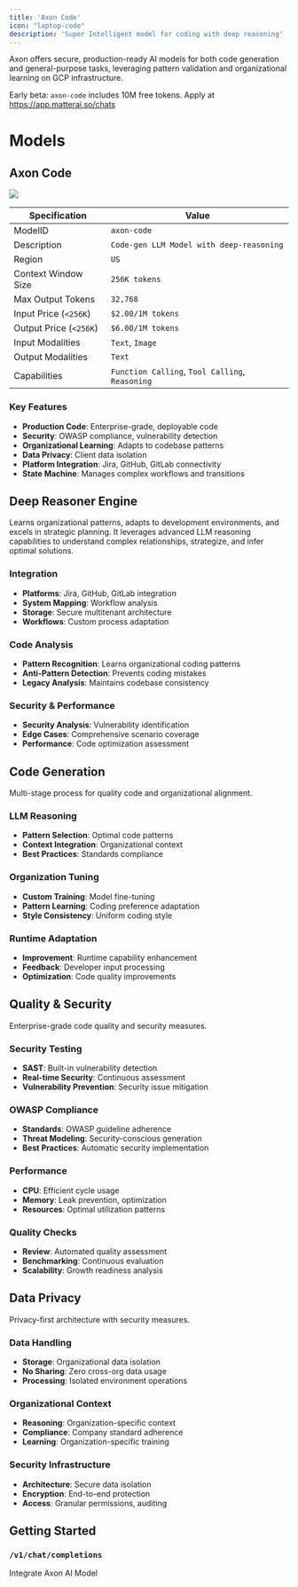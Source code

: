 ```yaml
---
title: 'Axon Code'
icon: "laptop-code"
description: 'Super Intelligent model for coding with deep reasoning'
---
```

Axon offers secure, production-ready AI models for both code generation and general-purpose tasks, leveraging pattern validation and organizational learning on GCP infrastructure.

<Note>Early beta: `axon-code` includes 10M free tokens. Apply at https://app.matterai.so/chats</Note>

# Models

## Axon Code

<Frame>
  <img src="/images/axon/axon-code.png" className="block" />
</Frame>

| Specification | Value |
|---------------|-------|
| ModelID | `axon-code` |
| Description | `Code-gen LLM Model with deep-reasoning` |
| Region | `US` |
| Context Window Size | `256K tokens` |
| Max Output Tokens | `32,768` |
| Input Price (`<256K`) | `$2.00/1M tokens` |
| Output Price (`<256K`) | `$6.00/1M tokens` |
| Input Modalities | `Text`, `Image` |
| Output Modalities | `Text` |
| Capabilities | `Function Calling`, `Tool Calling`, `Reasoning` |

### Key Features

- **Production Code**: Enterprise-grade, deployable code
- **Security**: OWASP compliance, vulnerability detection
- **Organizational Learning**: Adapts to codebase patterns
- **Data Privacy**: Client data isolation
- **Platform Integration**: Jira, GitHub, GitLab connectivity
- **State Machine**: Manages complex workflows and transitions

## Deep Reasoner Engine

Learns organizational patterns, adapts to development environments, and excels in strategic planning. It leverages advanced LLM reasoning capabilities to understand complex relationships, strategize, and infer optimal solutions.

### Integration

- **Platforms**: Jira, GitHub, GitLab integration
- **System Mapping**: Workflow analysis
- **Storage**: Secure multitenant architecture
- **Workflows**: Custom process adaptation

### Code Analysis

- **Pattern Recognition**: Learns organizational coding patterns
- **Anti-Pattern Detection**: Prevents coding mistakes
- **Legacy Analysis**: Maintains codebase consistency

### Security & Performance

- **Security Analysis**: Vulnerability identification
- **Edge Cases**: Comprehensive scenario coverage
- **Performance**: Code optimization assessment

## Code Generation

Multi-stage process for quality code and organizational alignment.

### LLM Reasoning

- **Pattern Selection**: Optimal code patterns
- **Context Integration**: Organizational context
- **Best Practices**: Standards compliance

### Organization Tuning

- **Custom Training**: Model fine-tuning
- **Pattern Learning**: Coding preference adaptation
- **Style Consistency**: Uniform coding style

### Runtime Adaptation

- **Improvement**: Runtime capability enhancement
- **Feedback**: Developer input processing
- **Optimization**: Code quality improvements

## Quality & Security

Enterprise-grade code quality and security measures.

### Security Testing

- **SAST**: Built-in vulnerability detection
- **Real-time Security**: Continuous assessment
- **Vulnerability Prevention**: Security issue mitigation

### OWASP Compliance

- **Standards**: OWASP guideline adherence
- **Threat Modeling**: Security-conscious generation
- **Best Practices**: Automatic security implementation

### Performance

- **CPU**: Efficient cycle usage
- **Memory**: Leak prevention, optimization
- **Resources**: Optimal utilization patterns

### Quality Checks

- **Review**: Automated quality assessment
- **Benchmarking**: Continuous evaluation
- **Scalability**: Growth readiness analysis

## Data Privacy

Privacy-first architecture with security measures.

### Data Handling

- **Storage**: Organizational data isolation
- **No Sharing**: Zero cross-org data usage
- **Processing**: Isolated environment operations

### Organizational Context

- **Reasoning**: Organization-specific context
- **Compliance**: Company standard adherence
- **Learning**: Organization-specific training

### Security Infrastructure

- **Architecture**: Secure data isolation
- **Encryption**: End-to-end protection
- **Access**: Granular permissions, auditing

## Getting Started
### `/v1/chat/completions`
<CardGroup cols={1}>
  <Card title="Use API" icon="gears" href="/api-reference/endpoint/completions">
    Integrate Axon AI Model
  </Card>
</CardGroup>
